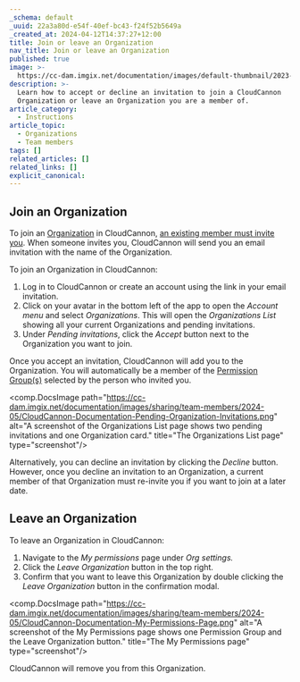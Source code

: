 ```yaml
---
_schema: default
_uuid: 22a3a80d-e54f-40ef-bc43-f24f52b5649a
_created_at: 2024-04-12T14:37:27+12:00
title: Join or leave an Organization
nav_title: Join or leave an Organization
published: true
image: >-
  https://cc-dam.imgix.net/documentation/images/default-thumbnail/2023-Q4/CloudCannon-Documentation-Thumbnail.png
description: >-
  Learn how to accept or decline an invitation to join a CloudCannon
  Organization or leave an Organization you are a member of.
article_category:
  - Instructions
article_topic:
  - Organizations
  - Team members
tags: []
related_articles: []
related_links: []
explicit_canonical:
---
```

## Join an Organization

To join an [Organization](/documentation/articles/what-is-an-organization/) in CloudCannon, [an existing member must invite you](/documentation/articles/add-a-team-member-to-your-organization/). When someone invites you, CloudCannon will send you an email invitation with the name of the Organization.

To join an Organization in CloudCannon:

1. Log in to CloudCannon or create an account using the link in your email invitation.
2. Click on your avatar in the bottom left of the app to open the *Account menu* and select *Organizations*. This will open the *Organizations List* showing all your current Organizations and pending invitations.
3. Under *Pending invitations*, click the *Accept* button next to the Organization you want to join.

Once you accept an invitation, CloudCannon will add you to the Organization. You will automatically be a member of the [Permission Group(s)](/documentation/articles/what-are-permission-groups/) selected by the person who invited you.

<comp.DocsImage path="https://cc-dam.imgix.net/documentation/images/sharing/team-members/2024-05/CloudCannon-Documentation-Pending-Organization-Invitations.png" alt="A screenshot of the Organizations List page shows two pending invitations and one Organization card." title="The Organizations List page" type="screenshot"/>

Alternatively, you can decline an invitation by clicking the *Decline* button. However, once you decline an invitation to an Organization, a current member of that Organization must re-invite you if you want to join at a later date.

## Leave an Organization

To leave an Organization in CloudCannon:

1. Navigate to the *My permissions* page under *Org settings.*
2. Click the *Leave Organization* button in the top right.
3. Confirm that you want to leave this Organization by double clicking the *Leave Organization* button in the confirmation modal.

<comp.DocsImage path="https://cc-dam.imgix.net/documentation/images/sharing/team-members/2024-05/CloudCannon-Documentation-My-Permissions-Page.png" alt="A screenshot of the My Permissions page shows one Permission Group and the Leave Organization button." title="The My Permissions page" type="screenshot"/>

CloudCannon will remove you from this Organization.